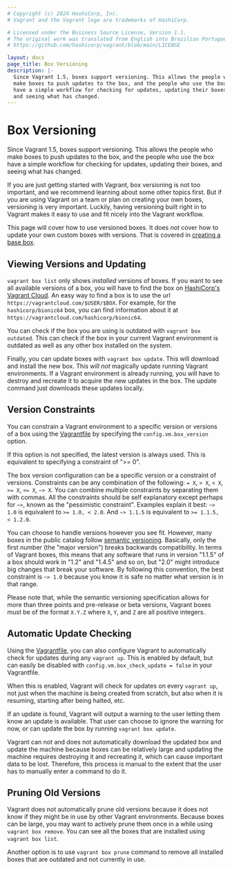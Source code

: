 ```yaml
---
# Copyright (c) 2024 HashiCorp, Inc.
# Vagrant and the Vagrant logo are trademarks of HashiCorp.

# Licensed under the Business Source License, Version 1.1.
# The original work was translated from English into Brazilian Portuguese.
# https://github.com/hashicorp/vagrant/blob/main/LICENSE

layout: docs
page_title: Box Versioning
description: |-
  Since Vagrant 1.5, boxes support versioning. This allows the people who
  make boxes to push updates to the box, and the people who use the box
  have a simple workflow for checking for updates, updating their boxes,
  and seeing what has changed.
---
```


# Box Versioning

Since Vagrant 1.5, boxes support versioning. This allows the people who
make boxes to push updates to the box, and the people who use the box
have a simple workflow for checking for updates, updating their boxes,
and seeing what has changed.

If you are just getting started with Vagrant, box versioning is not too
important, and we recommend learning about some other topics first. But
if you are using Vagrant on a team or plan on creating your own boxes,
versioning is very important. Luckily, having versioning built right in
to Vagrant makes it easy to use and fit nicely into the Vagrant workflow.

This page will cover how to use versioned boxes. It does _not_ cover how
to update your own custom boxes with versions. That is covered in
[creating a base box](/vagrant/docs/boxes/base).

## Viewing Versions and Updating

`vagrant box list` only shows _installed_ versions of boxes. If you want
to see all available versions of a box, you will have to find the box
on [HashiCorp's Vagrant Cloud](/vagrant/vagrant-cloud). An easy way to find a box
is to use the url `https://vagrantcloud.com/$USER/$BOX`. For example, for
the `hashicorp/bionic64` box, you can find information about it at
`https://vagrantcloud.com/hashicorp/bionic64`.

You can check if the box you are using is outdated with `vagrant box outdated`.
This can check if the box in your current Vagrant environment is outdated
as well as any other box installed on the system.

Finally, you can update boxes with `vagrant box update`. This will download
and install the new box. This _will not_ magically update running Vagrant
environments. If a Vagrant environment is already running, you will have to
destroy and recreate it to acquire the new updates in the box. The update
command just downloads these updates locally.

## Version Constraints

You can constrain a Vagrant environment to a specific version or versions
of a box using the [Vagrantfile](/vagrant/docs/vagrantfile/) by specifying
the `config.vm.box_version` option.

If this option is not specified, the latest version is always used. This is
equivalent to specifying a constraint of ">= 0".

The box version configuration can be a specific version or a constraint of
versions. Constraints can be any combination of the following:
`= X`, `> X`, `< X`, `>= X`, `<= X`, `~> X`. You can combine multiple
constraints by separating them with commas. All the constraints should be
self explanatory except perhaps for `~>`, known as the "pessimistic constraint".
Examples explain it best: `~> 1.0` is equivalent to `>= 1.0, < 2.0`. And
`~> 1.1.5` is equivalent to `>= 1.1.5, < 1.2.0`.

You can choose to handle versions however you see fit. However, many boxes
in the public catalog follow [semantic versioning](http://semver.org/).
Basically, only the first number (the "major version") breaks backwards
compatibility. In terms of Vagrant boxes, this means that any software that
runs in version "1.1.5" of a box should work in "1.2" and "1.4.5" and so on,
but "2.0" might introduce big changes that break your software. By following
this convention, the best constraint is `~> 1.0` because you know it is safe
no matter what version is in that range.

Please note that, while the semantic versioning specification allows for
more than three points and pre-release or beta versions, Vagrant boxes must be
of the format `X.Y.Z` where `X`, `Y`, and `Z` are all positive integers.

## Automatic Update Checking

Using the [Vagrantfile](/vagrant/docs/vagrantfile/), you can also configure
Vagrant to automatically check for updates during any `vagrant up`. This is
enabled by default, but can easily be disabled with
`config.vm.box_check_update = false` in your Vagrantfile.

When this is enabled, Vagrant will check for updates on every `vagrant up`,
not just when the machine is being created from scratch, but also when it
is resuming, starting after being halted, etc.

If an update is found, Vagrant will output a warning to the user letting
them know an update is available. That user can choose to ignore the warning
for now, or can update the box by running `vagrant box update`.

Vagrant can not and does not automatically download the updated box and
update the machine because boxes can be relatively large and updating the
machine requires destroying it and recreating it, which can cause important
data to be lost. Therefore, this process is manual to the extent that the
user has to manually enter a command to do it.

## Pruning Old Versions

Vagrant does not automatically prune old versions because it does not know
if they might be in use by other Vagrant environments. Because boxes can
be large, you may want to actively prune them once in a while using
`vagrant box remove`. You can see all the boxes that are installed
using `vagrant box list`.

Another option is to use `vagrant box prune` command to remove all installed boxes that are outdated and not currently in use.

